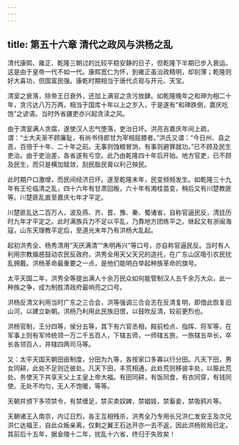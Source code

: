 ```yaml
---
---
---
```

title: 第五十六章 清代之政风与洪杨之乱
---



清代康熙、雍正、乾隆三朝过的比较平稳安静的日子，但乾隆下半期已步入衰运。这是由于皇帝一代不如一代。康熙宽仁为怀，到雍正虽治政精明，却刻薄；乾隆则好大喜功，但国富民强。康乾时期相当于唐代贞观与开元、天宝。

清室之衰落，除帝王日衰外，还加上满官之贪污放肆。如乾隆晚年之和珅为相二十年，贪污达八万万两，相当于国库十年以上之岁入，于是遂有“和珅跌倒，嘉庆吃饱”之谚语。当时外省疆吏亦兴起贪渎之风。

由于清室满人贪腐，遂使汉人志气堕落，吏治日坏。洪亮吉嘉庆年间上疏，谓：“士大夫渐不顾廉耻，有尚书侍郎甘为宰相屈膝者。”洪氏又谓：“今日州、县之恶，百倍于十年、二十年之前。无事则蚀粮冒饷，有事则避罪就功。”已不顾及民生吏治。由于吏治差，各省遂有亏空。此乃由乾隆四十年后开始。地方官吏，已不顾及民生，而只是横加赋敛，刮民脂民膏以利己殃民。

此时期户口激增，而民间经济日坏。遂至乾隆末年，民变频频发生。如乾隆三十九年有王伦临清之乱，四十六年有甘肃回叛，六十年有湘桂苗变，稍后又有川楚教匪等。川楚匪乱直至嘉庆七年才平定。

川楚匪乱达二百万人，波及燕、齐、晋、豫、秦、蜀诸省，自称官逼民反，清廷历时九年才平定之。此时满族兵力不足以平乱，乃靠地方团练平之。继起又有浙闽海寇，山东天理教平定后，至道光末年乃有洪杨大乱起。

起初洪秀全、杨秀清用“天厌满清”“朱明再兴”等口号，亦自称官逼民反。当时有人利用宗教煽惑鼓动农民反政府，洪秀全用天父天兄的造托，在广东山区吸引农民扰乱拥戴。洪杨革命最重要之一点，是他们能明白举起种族革命的旗号。

太平天国二年，洪秀全等提出满人十余万民众如何能管制汉人五千余万大众，此一种族之争，成为制胜清政府最响亮之口号。

洪杨反清又利用当时广东之三合会，洪等强调三合会志在反清复明，即借此恢复旧山河，以建立新朝。洪杨乃利用此民族旧恨，以鼓吹反清，较前更烈也。

洪杨官制，王分四等，侯分五等，其下有六官丞相，殿前检点、指挥、将军等，在军事上则有军帅统领一万二千五百人，下辖五师，一师辖五旅，一旅辖五卒长，卒长各领百人，并辖四两司马等。

又：太平天国天朝田亩制度，分田为九等，各按家口多寡以行分田。凡天下田，男女同耕，此处不足则迁彼处。凡天下田，丰荒相通，此处荒则移彼丰处，以赈此荒处。务使天下共享天父上主皇上帝大福。有田同耕，有饭同食，有衣同穿，有钱同使。无处不均匀，无人不饱暖，等等。

天朝并颁下多项禁令，有禁缠足，禁买卖奴婢，禁娼妓，禁畜妾，禁吸鸦片等。

天朝诸王入南京，内讧日烈，各王互相残杀，洪秀全乃专用长兄洪仁发安王及次兄洪仁达福王，自此众叛亲离，仅剩之翼王石达开亦一去不返，因此洪杨败局已定。其前后十五年，据金陵十二年，扰乱十六省，终归于失败矣！